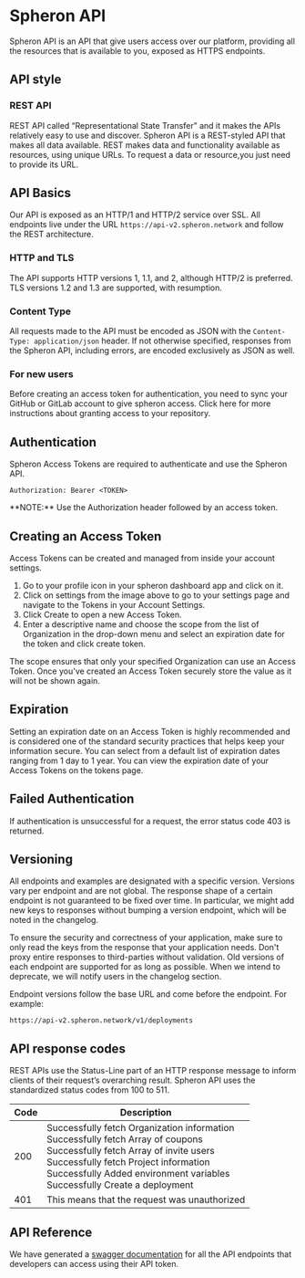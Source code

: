 
# Spheron API

Spheron API is an API that give users access over our platform, providing all the resources that is available to you, exposed as HTTPS endpoints.

## API style

### REST API

REST API called “Representational State Transfer” and it makes the APIs relatively easy to use and discover. Spheron API is a REST-styled API that makes all data available. REST makes data and functionality available as resources, using unique URLs. To request a data or resource,you just need to provide its URL.

## API Basics

Our API is exposed as an HTTP/1 and HTTP/2 service over SSL. All endpoints live under the URL
`https://api-v2.spheron.network` and follow the REST architecture.

### HTTP and TLS

The API supports HTTP versions 1, 1.1, and 2, although HTTP/2 is preferred.
TLS versions 1.2 and 1.3 are supported, with resumption.

### Content Type

All requests made to the API must be encoded as JSON with the `Content-Type: application/json` header. If not otherwise specified, responses from the Spheron API, including errors, are encoded exclusively as JSON as well.

### For new users

Before creating an access token for authentication, you need to sync your GitHub or GitLab account to give spheron access. Click here for more instructions about granting access to your repository.

## Authentication

Spheron Access Tokens are required to authenticate and use the Spheron API.

```
Authorization: Bearer <TOKEN>
```

<Callout type="info">
  **NOTE:** Use the Authorization header followed by an access token.
</Callout>

## Creating an Access Token

Access Tokens can be created and managed from inside your account settings.

1. Go to your profile icon in your spheron dashboard app and click on it.
2. Click on settings from the image above to go to your settings page and navigate to the Tokens in your Account Settings.
3. Click Create to open a new Access Token.
4. Enter a descriptive name and choose the scope from the list of Organization in the drop-down menu and select an expiration date for the token and click create token.

The scope ensures that only your specified Organization can use an Access Token. Once you've created an Access Token securely store the value as it will not be shown again.

## Expiration

Setting an expiration date on an Access Token is highly recommended and is considered one of the standard security practices that helps keep your information secure. You can select from a default list of expiration dates ranging from 1 day to 1 year. You can view the expiration date of your Access Tokens on the tokens page.

## Failed Authentication

If authentication is unsuccessful for a request, the error status code 403 is returned.

## Versioning

All endpoints and examples are designated with a specific version. Versions vary per endpoint and are not global.
The response shape of a certain endpoint is not guaranteed to be fixed over time. In particular, we might add new keys to responses without bumping a version endpoint, which will be noted in the changelog.

To ensure the security and correctness of your application, make sure to only read the keys from the response that your application needs. Don't proxy entire responses to third-parties without validation.
Old versions of each endpoint are supported for as long as possible. When we intend to deprecate, we will notify users in the changelog section.

Endpoint versions follow the base URL and come before the endpoint. For example:

```
https://api-v2.spheron.network/v1/deployments
```

## API response codes

REST APIs use the Status-Line part of an HTTP response message to inform clients of their request’s overarching result. Spheron API uses the standardized status codes from 100 to 511.

| Code | Description                                                                                                                                                                                                                                                             |
| ---- | ----------------------------------------------------------------------------------------------------------------------------------------------------------------------------------------------------------------------------------------------------------------------- |
| 200  | Successfully fetch Organization information <br/> Successfully fetch Array of coupons <br/> Successfully fetch Array of invite users <br/> Successfully fetch Project information <br/> Successfully Added environment variables <br/> Successfully Create a deployment |
| 401  | This means that the request was unauthorized                                                                                                                                                                                                                            |

## API Reference

We have generated a [swagger documentation](https://api-v2.spheron.network/docs/rest-api/) for all the API endpoints that developers can access using their API token.

<Navigation name="Spheron API" />
